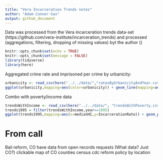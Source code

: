 ```yaml
---
title: "Vera Incarceration Trends notes"
author: "Adam Conner-Sax"
output: github_document
---
```


Data was processed from the Vera incarceration trends data-set (https://github.com/vera-institute/incarceration_trends) and processed (aggregations, filtering, dropping of missing values) byt the author ()

```r
knitr::opts_chunk$set(echo = TRUE)
knitr::opts_chunk$set(message = FALSE)
library(tidyverse)
library(here)
```

Aggregated crime rate and imprisoned per crime by urbanicity: 


```r
urbanicity <- read_csv(here("../../data/","ratesByUrbanicityAndYear.csv"))
ggplot(urbanicity,mapping=aes(color=urbanicity)) + geom_line(mapping=aes(x=year,y=CrimeRate)) + geom_point(mapping=aes(x=year,y=ImprisonedPerCrimeRate)) + facet_grid(rows=vars(urbanicity)) + scale_y_continuous(labels=scales::percent) + labs(x="Year",y="Rate",title="Crime and Prison Admission/Crime by Urbanicity",subtitle="Line is Crime and points are Prison Admission/Crime", caption="Data from Vera Institute of Justice")
```


Combo with poverty/income data

```r
trendsWithIncome <- read_csv(here("../../data/", "trendsWithPoverty.csv"))
trends1995 = filter(trendsWithIncome,year==1995)
ggplot(trends1995,mapping=aes(x=medianHI,y=IncarcerationRate)) + geom_point()
```


# From call
Bail reform, CO
have data from open records requests (What data? Just CO?)
clickable map of CO counties
census
cdc
reform policy by location

